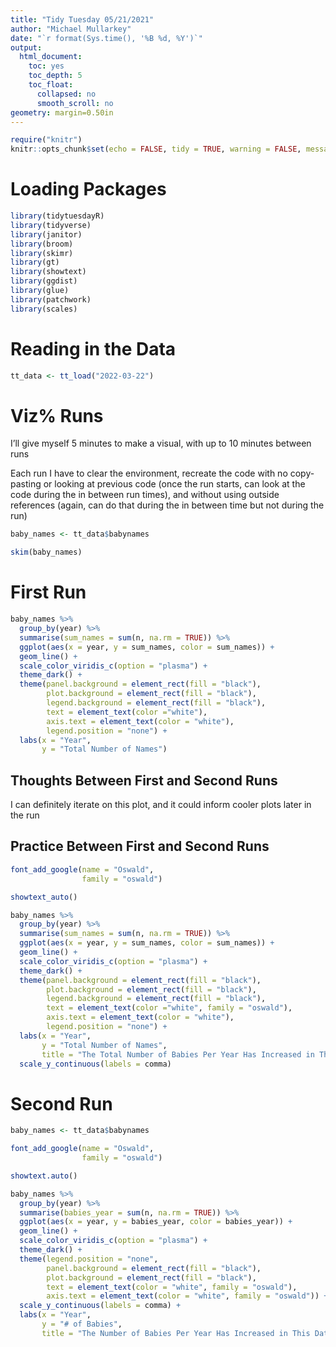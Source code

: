 ```yaml
---
title: "Tidy Tuesday 05/21/2021"
author: "Michael Mullarkey"
date: "`r format(Sys.time(), '%B %d, %Y')`"
output:
  html_document:
    toc: yes
    toc_depth: 5
    toc_float:
      collapsed: no
      smooth_scroll: no
geometry: margin=0.50in
---
```


```r
require("knitr")
knitr::opts_chunk$set(echo = FALSE, tidy = TRUE, warning = FALSE, message = FALSE, include = FALSE)
```

# Loading Packages

```r

library(tidytuesdayR)
library(tidyverse)
library(janitor)
library(broom)
library(skimr)
library(gt)
library(showtext)
library(ggdist)
library(glue)
library(patchwork)
library(scales)

```

# Reading in the Data

```r

tt_data <- tt_load("2022-03-22")

```

# Viz% Runs

I'll give myself 5 minutes to make a visual, with up to 10 minutes between runs

Each run I have to clear the environment, recreate the code with no copy-pasting or looking at previous code (once the run starts, can look at the code during the in between run times), and without using outside references (again, can do that during the in between time but not during the run)

```r

baby_names <- tt_data$babynames

skim(baby_names)

```

# First Run

```r

baby_names %>% 
  group_by(year) %>% 
  summarise(sum_names = sum(n, na.rm = TRUE)) %>% 
  ggplot(aes(x = year, y = sum_names, color = sum_names)) + 
  geom_line() +
  scale_color_viridis_c(option = "plasma") +
  theme_dark() +
  theme(panel.background = element_rect(fill = "black"),
        plot.background = element_rect(fill = "black"),
        legend.background = element_rect(fill = "black"),
        text = element_text(color ="white"),
        axis.text = element_text(color = "white"),
        legend.position = "none") +
  labs(x = "Year",
       y = "Total Number of Names")

```
## Thoughts Between First and Second Runs

I can definitely iterate on this plot, and it could inform cooler plots later in the run

## Practice Between First and Second Runs

```r

font_add_google(name = "Oswald",
                family = "oswald")

showtext_auto()

baby_names %>% 
  group_by(year) %>% 
  summarise(sum_names = sum(n, na.rm = TRUE)) %>% 
  ggplot(aes(x = year, y = sum_names, color = sum_names)) + 
  geom_line() +
  scale_color_viridis_c(option = "plasma") +
  theme_dark() +
  theme(panel.background = element_rect(fill = "black"),
        plot.background = element_rect(fill = "black"),
        legend.background = element_rect(fill = "black"),
        text = element_text(color ="white", family = "oswald"),
        axis.text = element_text(color = "white"),
        legend.position = "none") +
  labs(x = "Year",
       y = "Total Number of Names",
       title = "The Total Number of Babies Per Year Has Increased in This Data Over Time") +
  scale_y_continuous(labels = comma)
```

# Second Run

```r

baby_names <- tt_data$babynames

font_add_google(name = "Oswald",
                family = "oswald")

showtext.auto()

baby_names %>% 
  group_by(year) %>% 
  summarise(babies_year = sum(n, na.rm = TRUE)) %>% 
  ggplot(aes(x = year, y = babies_year, color = babies_year)) +
  geom_line() +
  scale_color_viridis_c(option = "plasma") +
  theme_dark() +
  theme(legend.position = "none",
        panel.background = element_rect(fill = "black"),
        plot.background = element_rect(fill = "black"),
        text = element_text(color = "white", family = "oswald"),
        axis.text = element_text(color = "white", family = "oswald")) +
  scale_y_continuous(labels = comma) +
  labs(x = "Year",
       y = "# of Babies",
       title = "The Number of Babies Per Year Has Increased in This Data Over Time")

```


















































































